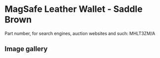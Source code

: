
# MagSafe Leather Wallet - Saddle Brown

Part number, for search engines, auction websites and such: MHLT3ZM/A

## Image gallery

<div style={{ width: '100%', maxWidth: '768px' }}>
<GalleryComponent
    images={[
      {
        original: "/everysource/MHLT3.webp",
        thumbnail: "/everypreview/MHLT3.webp",
      },
      {
        original: "/everysource/MHLT3_AV1.webp",
        thumbnail: "/everypreview/MHLT3_AV1.webp",
      },
      {
        original: "/everysource/MHLT3_AV2.webp",
        thumbnail: "/everypreview/MHLT3_AV2.webp",
      },
      {
        original: "/everysource/MHLT3_AV3.webp",
        thumbnail: "/everypreview/MHLT3_AV3.webp",
      }
    ]}
  />
</div>